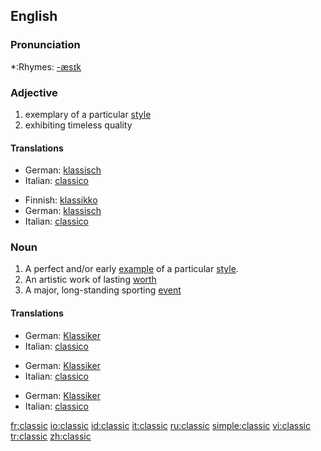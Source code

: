 ==English==

===Pronunciation===
*:Rhymes: [[Rhymes:English:-æsɪk|-æsɪk]]

===Adjective===
{{en-adj-more}}

# exemplary of a particular [[style]]
# exhibiting timeless quality

====Translations====
{{trans-top|exemplary of a particular style}}
*German: [[klassisch]]
*Italian: [[classico]]
{{trans-mid}}
{{trans-bottom}}

{{trans-top|exhibiting timeless quality}}
*Finnish: [[klassikko]]
*German: [[klassisch]]
*Italian: [[classico]]
{{trans-mid}}
{{trans-bottom}}

===Noun===
{{en-noun}}

# A perfect and/or early [[example]] of a particular [[style]].
# An artistic work of lasting [[worth]]
# A major, long-standing sporting [[event]]

====Translations====
{{trans-top|example}}
*German: [[Klassiker]] {{m}}
*Italian: [[classico]] {{m}}
{{trans-mid}}
{{trans-bottom}}

{{trans-top|lasting work}}
*German: [[Klassiker]] {{m}}
*Italian: [[classico]] {{m}}
{{trans-mid}}
{{trans-bottom}}

{{trans-top|event}}
*German: [[Klassiker]] {{m}}
*Italian: [[classico]] {{m}}
{{trans-mid}}
{{trans-bottom}}

[[fr:classic]]
[[io:classic]]
[[id:classic]]
[[it:classic]]
[[ru:classic]]
[[simple:classic]]
[[vi:classic]]
[[tr:classic]]
[[zh:classic]]